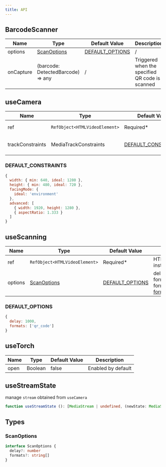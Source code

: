 ```yaml
---
title: API
---
```


## BarcodeScanner
| Name      	| Type                              	| Default Value                         	| Description                                               	|
|-----------	|-----------------------------------	|---------------------------------------	|-----------------------------------------------------------	|
| options   	| [ScanOptions](#scanoptions)         | [DEFAULT_OPTIONS](#default_options) 	  | / 	                                                        |
| onCapture 	| (barcode: DetectedBarcode) => any 	| /                                     	| Triggered when the specified QR code is scanned           	|

## useCamera
| Name               	| Type                        	| Default Value       	                        | Description                                                                                                             |
|--------------------	|-----------------------------	|---------------------------------------------	|------------------------------------------------------------------------------------------------------------------------	|
| ref               	| `RefObject<HTMLVideoElement>` | Required*            	                        | HTMLVideoElement instance                                                                                             	|
| trackConstraints   	| MediaTrackConstraints       	| [DEFAULT_CONSTRAINTS](#default_constraints) 	| Based on the [MediaTrackConstraints](https://developer.mozilla.org/en-US/docs/Web/API/MediaTrackConstraints) standard 	|

### DEFAULT_CONSTRAINTS
```js
{
  width: { min: 640, ideal: 1280 },
  height: { min: 480, ideal: 720 },
  facingMode: {
    ideal: 'environment'
  },
  advanced: [
    { width: 1920, height: 1280 },
    { aspectRatio: 1.333 }
  ]
}
```

## useScanning

| Name               	| Type                        	| Default Value   	                    | Description                                         	|
|--------------------	|-----------------------------	|-------------------------------------	|-----------------------------------------------------	|
| ref               	| `RefObject<HTMLVideoElement>` | Required*        	                    | HTMLVideoElement instance                           	|
| options            	| [ScanOptions](#scanoptions)   | [DEFAULT_OPTIONS](#default_options) 	| delay: scan interval  <br/> formats: barcode format, [support formats](./guide#barcode-format) 	|

### DEFAULT_OPTIONS
```js
{
  delay: 1000,
  formats: ['qr_code']
}
```

## useTorch

| Name 	| Type    	| Default Value 	| Description        	|
|------	|---------	|---------------	|--------------------	|
| open 	| Boolean 	| false         	| Enabled by default 	|

## useStreamState
manage `stream` obtained from `useCamera`

```ts
function useStreamState (): [MediaStream | undefined, (newState: MediaStream) => void]
```

## Types

### ScanOptions
```ts
interface ScanOptions {
  delay?: number
  formats?: string[]
}
```
